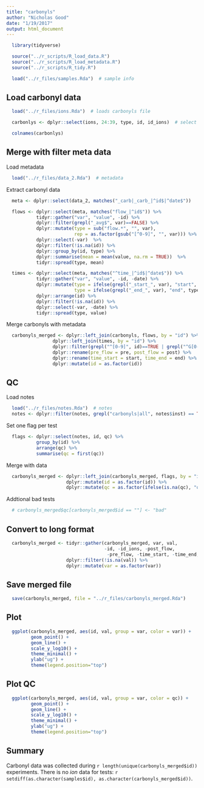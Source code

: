 ```yaml
---
title: "carbonyls"
author: "Nicholas Good"
date: "1/19/2017"
output: html_document
---
```


```r
  library(tidyverse)
```

```r
  source("../r_scripts/R_load_data.R")
  source("../r_scripts/R_load_metadata.R")
  source("../r_scripts/R_tidy.R")
```

```r
  load("../r_files/samples.Rda")  # sample info

```

## Load carbonyl data

```r
  load("../r_files/ions.Rda")  # loads carbonyls file

  carbonlys <- dplyr::select(ions, 24:39, type, id, id_ions)  # select carbonlys only
```

```r
  colnames(carbonlys)
```

## Merge with filter meta data

Load metadata

```r
  load("../r_files/data_2.Rda")  # metadata
```

Extract carbonyl data

```r
  meta <- dplyr::select(data_2, matches("_carb|_carb_|^id$|^date$"))

  flows <- dplyr::select(meta, matches("flow_|^id$")) %>%
           tidyr::gather("var", "value", -id) %>%
           dplyr::filter(grepl("_avg$", var)==FALSE) %>%
           dplyr::mutate(type = sub("flow.*", "", var),
                         rep = as.factor(gsub("[^0-9]", "", var))) %>%
           dplyr::select(-var)  %>%
           dplyr::filter(!is.na(id)) %>%
           dplyr::group_by(id, type) %>%
           dplyr::summarise(mean = mean(value, na.rm = TRUE))  %>%
           tidyr::spread(type, mean)

  times <- dplyr::select(meta, matches("^time_|^id$|^date$")) %>%
           tidyr::gather("var", "value", -id, -date) %>%
           dplyr::mutate(type = ifelse(grepl("_start_", var), "start", "NA"),
                         type = ifelse(grepl("_end_", var), "end", type)) %>%
           dplyr::arrange(id) %>%
           dplyr::filter(!is.na(id)) %>%
           dplyr::select(-var, -date) %>%
           tidyr::spread(type, value)
```

Merge carbonyls with metadata

```r
  carbonyls_merged <- dplyr::left_join(carbonyls, flows, by = "id") %>%
                 dplyr::left_join(times, by = "id") %>%
                 dplyr::filter(grepl("^[0-9]", id)==TRUE | grepl("^G[0-9]", id)==TRUE) %>%
                 dplyr::rename(pre_flow = pre, post_flow = post) %>%
                 dplyr::rename(time_start = start, time_end = end) %>%
                 dplyr::mutate(id = as.factor(id))
```

## QC

Load notes

```r
  load("../r_files/notes.Rda")  # notes
  notes <- dplyr::filter(notes, grepl("carbonyls|all", notes$inst) == TRUE) # update notes for carbs/ions?
```

Set one flag per test

```r
  flags <- dplyr::select(notes, id, qc) %>%
           group_by(id) %>%
           arrange(qc) %>%
           summarise(qc = first(qc))
```

Merge with data

```r
  carbonyls_merged <- dplyr::left_join(carbonyls_merged, flags, by = "id") %>%
                      dplyr::mutate(id = as.factor(id)) %>%
                      dplyr::mutate(qc = as.factor(ifelse(is.na(qc), "ok", as.character(qc))))
```

Addtional bad tests

```r
  # carbonyls_merged$qc[carbonyls_merged$id == ""] <- "bad"
```

## Convert to long format

```r
  carbonyls_merged <- tidyr::gather(carbonyls_merged, var, val,
                                    -id, -id_ions, -post_flow,
                                     -pre_flow, -time_start, -time_end, -type, -qc) %>%
                      dplyr::filter(!is.na(val)) %>%
                      dplyr::mutate(var = as.factor(var))
```

## Save merged file

```r
  save(carbonyls_merged, file = "../r_files/carbonyls_merged.Rda")
```

## Plot

```r
  ggplot(carbonyls_merged, aes(id, val, group = var, color = var)) +
         geom_point() +
         geom_line() +
         scale_y_log10() +
         theme_minimal() +
         ylab("ug") +
         theme(legend.position="top")
```

## Plot QC

```r
  ggplot(carbonyls_merged, aes(id, val, group = var, color = qc)) +
         geom_point() +
         geom_line() +
         scale_y_log10() +
         theme_minimal() +
         ylab("ug") +
         theme(legend.position="top")
```

## Summary

Carbonyl data was collected during `r length(unique(carbonyls_merged$id))` experiments. There is no $ion$ data for tests: `r setdiff(as.character(samples$id), as.character(carbonyls_merged$id))`.
